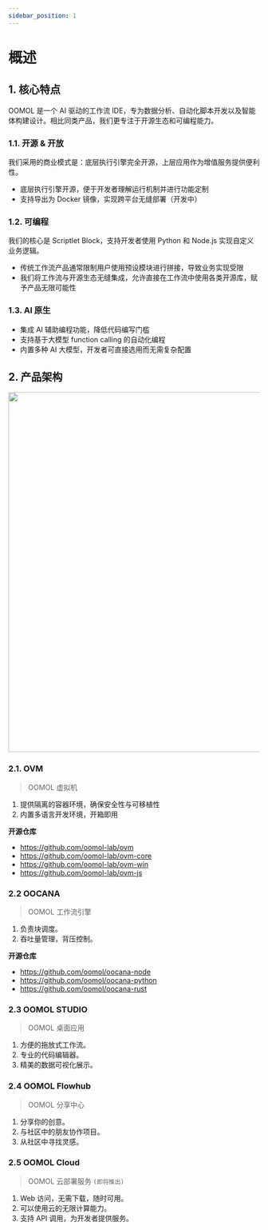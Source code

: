 ```yaml
---
sidebar_position: 1
---
```



# 概述

## 1. 核心特点

OOMOL 是一个 AI 驱动的工作流 IDE，专为数据分析、自动化脚本开发以及智能体构建设计。相比同类产品，我们更专注于开源生态和可编程能力。

### 1.1. 开源 & 开放

我们采用的商业模式是：底层执行引擎完全开源，上层应用作为增值服务提供便利性。

- 底层执行引擎开源，便于开发者理解运行机制并进行功能定制
- 支持导出为 Docker 镜像，实现跨平台无缝部署（开发中）

### 1.2. 可编程

我们的核心是 Scriptlet Block，支持开发者使用 Python 和 Node.js 实现自定义业务逻辑。

- 传统工作流产品通常限制用户使用预设模块进行拼接，导致业务实现受限
- 我们将工作流与开源生态无缝集成，允许直接在工作流中使用各类开源库，赋予产品无限可能性

### 1.3. AI 原生

- 集成 AI 辅助编程功能，降低代码编写门槛
- 支持基于大模型 function calling 的自动化编程
- 内置多种 AI 大模型，开发者可直接选用而无需复杂配置

## 2. 产品架构

<img src={overview} width="720" />

### 2.1. OVM

> OOMOL 虚拟机

1. 提供隔离的容器环境，确保安全性与可移植性
2. 内置多语言开发环境，开箱即用

**开源仓库**

- https://github.com/oomol-lab/ovm
- https://github.com/oomol-lab/ovm-core
- https://github.com/oomol-lab/ovm-win
- https://github.com/oomol-lab/ovm-js

### 2.2 OOCANA

> OOMOL 工作流引擎

1. 负责块调度。
2. 吞吐量管理，背压控制。

**开源仓库**

- https://github.com/oomol/oocana-node
- https://github.com/oomol/oocana-python
- https://github.com/oomol/oocana-rust

### 2.3 OOMOL STUDIO

> OOMOL 桌面应用

1. 方便的拖放式工作流。
2. 专业的代码编辑器。
3. 精美的数据可视化展示。

### 2.4 OOMOL Flowhub

> OOMOL 分享中心

1. 分享你的创意。
2. 与社区中的朋友协作项目。
3. 从社区中寻找灵感。

### 2.5 OOMOL Cloud

> OOMOL 云部署服务 `(即将推出)`

1. Web 访问，无需下载，随时可用。
2. 可以使用云的无限计算能力。
3. 支持 API 调用，为开发者提供服务。
